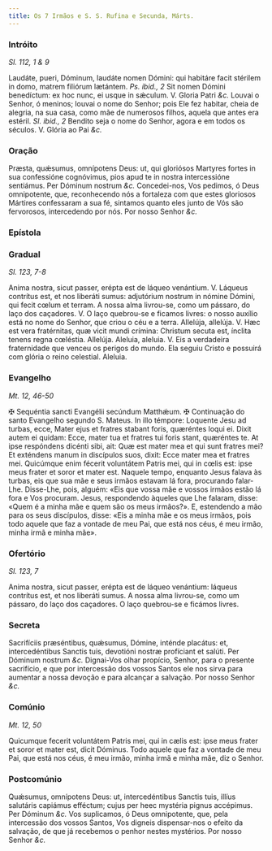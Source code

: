 ```yaml
---
title: Os 7 Irmãos e S. S. Rufina e Secunda, Márts.
---
```


### Intróito

_Sl. 112, 1 & 9_

<div class="grid grid-cols-2 gap-5">
  <span class="text-justify">
    Laudáte, pueri, Dóminum, laudáte nomen Dómini: qui habitáre facit stérilem
    in domo, matrem filiórum lætántem. <em>Ps. ibid., 2</em> Sit nomen Dómini
    benedíctum: ex hoc nunc, ei usque in sǽculum. V. Gloria Patri <em>&c.</em>
  </span>
  <span class="text-justify">
    Louvai o Senhor, ó meninos; louvai o nome do Senhor; pois Ele fez habitar,
    cheia de alegria, na sua casa, como mãe de numerosos filhos, aquela que
    antes era estéril. <em>Sl. ibid., 2</em> Bendito seja o nome do Senhor,
    agora e em todos os séculos. V. Glória ao Pai <em>&c.</em>
  </span>
</div>

### Oração

<div class="grid grid-cols-2 gap-5">
  <span class="text-justify">
    Præsta, quǽsumus, omnípotens Deus: ut, qui gloriósos Martyres fortes in sua
    confessióne cognóvimus, pios apud te in nostra intercessióne sentiámus. Per
    Dóminum nostrum <em>&c.</em>
  </span>
  <span class="text-justify">
    Concedei-nos, Vos pedimos, ó Deus omnipotente, que, reconhecendo nós a
    fortaleza com que estes gloriosos Mártires confessaram a sua fé, sintamos
    quanto eles junto de Vós são fervorosos, intercedendo por nós. Por nosso
    Senhor <em>&c.</em>
  </span>
</div>

### Epístola


<LinkCard
  href="/missal/comum/24nemvirgensnemmartires#epístola"
  title="Nem Virgens nem Mártires - Missa Cognóvi, Dómine"
/>

### Gradual

_Sl. 123, 7-8_

<div class="grid grid-cols-2 gap-5">
  <span class="text-justify">
    Anima nostra, sicut passer, erépta est de láqueo venántium. V. Láqueus
    contrítus est, et nos liberáti sumus: adjutórium nostrum in nómine Dómini,
    qui fecit cœlum et terram.
  </span>
  <span class="text-justify">
    A nossa alma livrou-se, como um pássaro, do laço dos caçadores. V. O laço
    quebrou-se e ficamos livres: o nosso auxílio está no nome do Senhor, que
    criou o céu e a terra.
  </span>
  <span class="text-justify">
    Allelúja, allelúja. V. Hæc est vera fratérnitas, quæ vicit mundi crímina:
    Christum secuta est, ínclita tenens regna cœléstia. Allelúja.
  </span>
  <span class="text-justify">
    Aleluia, aleluia. V. Eis a verdadeira fraternidade que venceu os perigos do
    mundo. Ela seguiu Cristo e possuirá com glória o reino celestial. Aleluia.
  </span>
</div>

### Evangelho

_Mt. 12, 46-50_

<div class="grid grid-cols-2 gap-5">
  <span class="text-justify">
    <span class="text-red-500">&#10016;</span> Sequéntia sancti Evangélii
    secúndum Matthǽum.
  </span>
  <span class="text-justify">
    <span class="text-red-500">&#10016;</span> Continuação do santo Evangelho
    segundo S. Mateus.
  </span>
  <span class="text-justify">
    In illo témpore: Loquente Jesu ad turbas, ecce, Mater ejus et fratres
    stabant foris, quæréntes loqui ei. Dixit autem ei quidam: Ecce, mater tua et
    fratres tui foris stant, quæréntes te. At ipse respóndens dicénti sibi, ait:
    Quæ est mater mea et qui sunt fratres mei? Et exténdens manum in discípulos
    suos, dixit: Ecce mater mea et fratres mei. Quicúmque enim fécerit
    voluntátem Patris mei, qui in cœlis est: ipse meus frater et soror et mater
    est.
  </span>
  <span class="text-justify">
    Naquele tempo, enquanto Jesus falava às turbas, eis que sua mãe e seus
    irmãos estavam lá fora, procurando falar-Lhe. Disse-Lhe, pois, alguém: «Eis
    que vossa mãe e vossos irmãos estão lá fora e Vos procuram. Jesus,
    respondendo àqueles que Lhe falaram, disse: «Quem é a minha mãe e quem são
    os meus irmãos?». E, estendendo a mão para os seus discípulos, disse: «Eis a
    minha mãe e os meus irmãos, pois todo aquele que faz a vontade de meu Pai,
    que está nos céus, é meu irmão, minha irmã e minha mãe».
  </span>
</div>

### Ofertório

_Sl. 123, 7_

<div class="grid grid-cols-2 gap-5">
  <span class="text-justify">
    Anima nostra, sicut passer, erépta est de láqueo venántium: láqueus
    contrítus est, et nos liberáti sumus.
  </span>
  <span class="text-justify">
    A nossa alma livrou-se, como um pássaro, do laço dos caçadores. O laço
    quebrou-se e ficámos livres.
  </span>
</div>

### Secreta

<div class="grid grid-cols-2 gap-5">
  <span class="text-justify">
    Sacrifíciis præséntibus, quǽsumus, Dómine, inténde placátus: et,
    intercedéntibus Sanctis tuis, devotióni nostræ profíciant et salúti. Per
    Dóminum nostrum <em>&c.</em>
  </span>
  <span class="text-justify">
    Dignai-Vos olhar propício, Senhor, para o presente sacrifício, e que por
    intercessão dos vossos Santos ele nos sirva para aumentar a nossa devoção e
    para alcançar a salvação. Por nosso Senhor <em>&c.</em>
  </span>
</div>

### Comúnio

_Mt. 12, 50_

<div class="grid grid-cols-2 gap-5">
  <span class="text-justify">
    Quicumque fecerit voluntátem Patris mei, qui in cælis est: ipse meus frater
    et soror et mater est, dicit Dóminus.
  </span>
  <span class="text-justify">
    Todo aquele que faz a vontade de meu Pai, que está nos céus, é meu irmão,
    minha irmã e minha mãe, diz o Senhor.
  </span>
</div>

### Postcomúnio

<div class="grid grid-cols-2 gap-5">
  <span class="text-justify">
    Quǽsumus, omnípotens Deus: ut, intercedéntibus Sanctis tuis, illíus
    salutáris capiámus efféctum; cujus per heec mystéria pignus accépimus. Per
    Dóminum <em>&c.</em>
  </span>
  <span class="text-justify">
    Vos suplicamos, ó Deus omnipotente, que, pela intercessão dos vossos Santos,
    Vos digneis dispensar-nos o efeito da salvação, de que já recebemos o penhor
    nestes mystérios. Por nosso Senhor <em>&c.</em>
  </span>
</div>

